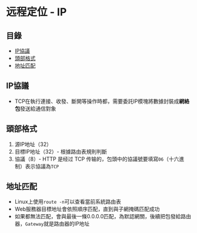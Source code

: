 # 远程定位 - IP

## 目錄
- [IP協議](#IP協議)
- [頭部格式](#頭部格式)
- [地址匹配](#地址匹配)

## IP協議
- TCP在執行連接、收發、斷開等操作時都，需要委託IP模塊將數據封裝成**網絡包**發送給通信對象

## 頭部格式
1. 源IP地址（32）
2. 目標IP地址（32）- 根據路由表規則判斷
3. 協議（8）- HTTP 是经过 TCP 传输的，包頭中的協議號要填寫`06`（十六進制）表示協議為`TCP`

## 地址匹配
- Linux上使用`route -n`可以查看當前系統路由表
- Web服務器目標地址會依照順序匹配，直到與子網掩碼匹配成功
- 如果都無法匹配，會與最後一條0.0.0.0匹配，為默認網關，後續把包發給路由器，`Gateway`就是路由器的IP地址